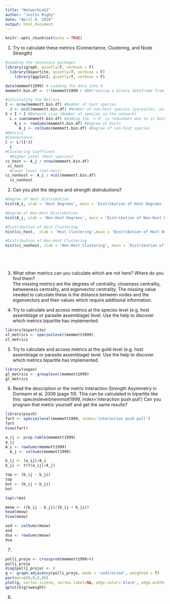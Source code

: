```yaml
---
title: "NetworkLab2"
author: "Justin Rigby"
date: "April 6, 2018"
output: html_document
---
```


```r
knitr::opts_chunk$set(echo = TRUE)
```

1. Try to calculate these metrics (Connectance, Clustering, and Node Strength)

```r
#Loading the necessary packages
library(igraph, quietly=T, verbose = F)
  library(bipartite, quietly=T, verbose = F)
    library(ggplot2, quietly=T, verbose = F)

data(memmott1999) # Loading the data into R
memmott.bin.df <- 1*(memmott1999 > 0)#Creating a binary dataframe from the existing emperical data (1* is to stop NAs)

#Calculating the Metrics
I <- nrow(memmott.bin.df) #Number of host species
  J <- ncol(memmott.bin.df) #Number of non-host species (parasites, pollinators, ect)
S = I + J #Network size (Number of species in the network)
  L = sum(memmott.bin.df) #Adding the '> 0' is redundant due to it being binary
    A_i <- rowSums(memmott.bin.df) #Degree of hosts
      A_j <- colSums(memmott.bin.df) #Degree of non-host species
#Metrics
#Connectance
C <- L/(I*J)
  C 
#Clustering Coefficent
  #Higher Level (Host species)
cc_host <- A_j / nrow(memmott.bin.df)
 cc_host
  #Lower level (non-host)
cc_nonhost <- A_i / ncol(memmott.bin.df)
  cc_nonhost
```
  
2. Can you plot the degree and strength distrubutions?  
```r

#Degree of Host Distrubution
hist(A_i, xlab = 'Host Degrees', main = 'Distribution of Host Degrees', breaks = 20, col = 'black')

#Degree of Non-Host Distrubution
hist(A_j, xlab = 'Non-Host Degrees', main = 'Distribution of Non-Host Degrees', breaks = 20, col = 'black')

#Distribution of Host Clustering
hist(cc_host,  xlab = 'Host Clustering',main = 'Distribution of Host Degrees', breaks = 20, col = 'black')

#Distribution of Non-Host Clustering
hist(cc_nonhost, xlab = 'Non-Host Clustering', main = 'Distribution of Host Degrees', breaks = 20, col = 'black')






```

3. What other metrics can you calculate which are not here? Where do you find them?  
The missing metrics are the degrees of centrality, closeness centrality, betweeness centrality, and eigenvector centrality. The missing value needed to calculate these is the distance between nodes and the eigenvectors and their values which require additional information.  
  
  
4. Try to calculate and access metrics at the species level (e.g. host assemblage or parasite assemblage) level. Use the help to discover which metrics bipartite has implemented.
  
```r
library(bipartite)
sl_metrics <- specieslevel(memmott1999)
sl_metrics
```
  
5. Try to calculate and access metrics at the guild level (e.g. host assemblage or parasite assemblage) level. Use the help to discover which metrics bipartite has implemented.

```r
library(vegan)
gl_metrics <- grouplevel(memmott1999)
gl_metrics
```
  
6.  Read the description or the metric Interaction Strength Asymmetry in Dormann et al. 2009 (page 10). This can be calculated in bipartite like this:  specieslevel(memmott1999, index='interaction push pull') Can you program that metric yourself and get the same results?  
  
```r
library(psych)
fart <- specieslevel(memmott1999, index='interaction push pull')
fart
View(fart)

a_ij <- prop.table(memmott1999)
a_ij
A_i <- rowSums(memmott1999)
  A_j <- colSums(memmott1999)

b_ij <- (a_ij)/A_i
b_ji <- t(t(a_ij)/A_j)

top <- (b_ij - b_ji)
top
bot <- (b_ij + b_ji)
bot

top%/%bot

meow <- ((b_ij - b_ji)/(b_ij + b_ji))
head(meow)
View(meow)

asd <- colSums(meow)
asd
dsa <- rowSums(meow)
dsa
```


7.  

```r
polli_proje <- crossprod(memmott1999>0)
polli_proje
diag(polli_proje) <- 0
g <- graph.adjacency(polli_proje, mode = 'undirected', weighted = T)
par(mar=c(0,0,0,0))
plot(g, vertex.size=6, vertex.label=NA, edge.color='black', edge.width=log(E(g)$weight), layout=layout.circle)
qplot(E(g)$weight)
```
  
  
8.  
  
```r

```









